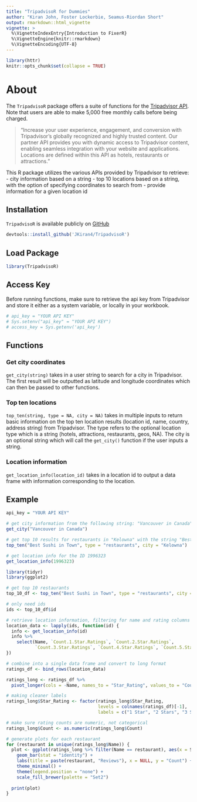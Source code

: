 ---
title: "TripadvisoR for Dummies"
author: "Kiran John, Foster Lockerbie, Seamus-Riordan Short"
output: rmarkdown::html_vignette
vignette: >
  %\VignetteIndexEntry{Introduction to FixerR}
  %\VignetteEngine{knitr::rmarkdown}
  %\VignetteEncoding{UTF-8}
---

```{r setup, include = FALSE}
library(httr)
knitr::opts_chunk$set(collapse = TRUE)
```

# About
The `TripadvisoR` package offers a suite of functions for the [Tripadvisor API](https://tripadvisor-content-api.readme.io/). Note that users are able to make 5,000 free monthly calls before being charged.

> "Increase your user experience, engagement, and conversion with Tripadvisor’s globally recognized and highly trusted content. Our partner API provides you with dynamic access to Tripadvisor content, enabling seamless integration with your website and applications. Locations are defined within this API as hotels, restaurants or attractions."

This R package utilizes the various APIs provided by Tripadvisor to retrieve:
- city information based on a string
- top 10 locations based on a string, with the option of specifying coordinates to search from
- provide information for a given location id

## Installation

`TripadvisoR` is available publicly on [GitHub](https://github.com/JKiran4/TripadvisoR)

```{r}
devtools::install_github('JKiran4/TripadvisoR')
```
## Load Package
```{r}
library(TripadvisoR)
```

## Access Key
Before running functions, make sure to retrieve the api key from Tripadvisor and store it either as a system variable, or locally in your workbook.
```{r}

# api_key = "YOUR API KEY"
# Sys.setenv("api_key" = "YOUR API KEY")
# access_key = Sys.getenv('api_key')

```

## Functions
### Get city coordinates
`get_city(string)` takes in a user string to search for a city in Tripadvisor. The first result will be outputted as latitude and longitude coordinates which can then be passed to other functions.

### Top ten locations
`top_ten(string, type = NA, city = NA)` takes in multiple inputs to return basic information on the top ten location results (location id, name, country, address string) from Tripadvisor. The type refers to the optional location type which is a string (hotels, attractions, restaurants, geos, NA). The city is an optional string which will call the `get_city()`
function if the user inputs a string.

### Location information
`get_location_info(location_id)` takes in a location id to output a data frame with information corresponding to the location.

## Example
```{r echo = FALSE}

api_key = "YOUR API KEY"

```

```{r get city coordinates}

# get city information from the following string: "Vancouver in Canada"
get_city("Vancouver in Canada")

```

```{r top ten locations}

# get top 10 results for restaurants in "Kelowna" with the string "Best Sushi in Town"
top_ten("Best Sushi in Town", type = "restaurants", city = "Kelowna")

```

```{r location information}

# get location info for the ID 1996323
get_location_info(1996323)

```

```{r ratings histogram, fig.width=6, fig.height=3.5}

library(tidyr)
library(ggplot2)

# get top 10 restaurants
top_10_df <- top_ten("Best Sushi in Town", type = "restaurants", city = "Kelowna")

# only need ids
ids <- top_10_df$id

# retrieve location information, filtering for name and rating columns
location_data <- lapply(ids, function(id) {
  info <- get_location_info(id)
  info %>%
    select(Name, `Count.1.Star.Ratings`, `Count.2.Star.Ratings`, 
           `Count.3.Star.Ratings`, `Count.4.Star.Ratings`, `Count.5.Star.Ratings`)
})

# combine into a single data frame and convert to long format
ratings_df <- bind_rows(location_data)

ratings_long <- ratings_df %>%
  pivot_longer(cols = -Name, names_to = "Star_Rating", values_to = "Count")

# making cleaner labels
ratings_long$Star_Rating <- factor(ratings_long$Star_Rating, 
                                   levels = colnames(ratings_df)[-1],  
                                   labels = c("1 Star", "2 Stars", "3 Stars", "4 Stars", "5 Stars"))

# make sure rating counts are numeric, not categorical
ratings_long$Count <- as.numeric(ratings_long$Count)

# generate plots for each restaurant
for (restaurant in unique(ratings_long$Name)) {
  plot <- ggplot(ratings_long %>% filter(Name == restaurant), aes(x = Star_Rating, y = Count, fill = Star_Rating)) +
    geom_bar(stat = "identity") +
    labs(title = paste(restaurant, "Reviews"), x = NULL, y = "Count") +
    theme_minimal() +
    theme(legend.position = "none") +
    scale_fill_brewer(palette = "Set2")
  
  print(plot)
}

```


